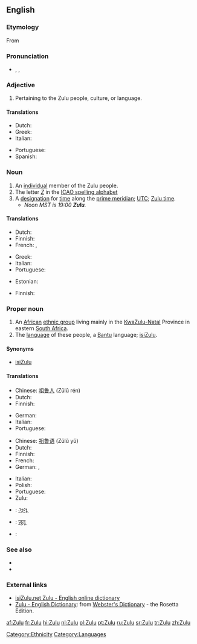 {{wikipedia|Zulu (disambiguation)}}
{{interwiktionary|code=zu}}
{{also|zulu|zulú|zulù}}
==English==

===Etymology===
From {{etyl|zu}}

===Pronunciation===
* {{enPR|zo͞o'lo͞o}}, {{IPA|/ˈzuːluː/}}, {{SAMPA|/"zu:lu:/}}

===Adjective===
{{en-adj|-}}

# Pertaining to the Zulu people, culture, or language.

====Translations====
{{trans-top|pertaining to the Zulu people, culture, or language}}
* Dutch: {{t+|nl|Zoeloe}}
* Greek: {{t-|el|Ζουλού|sc=Grek}}
* Italian: {{t-|it|zulù}}
{{trans-mid}}
* Portuguese: {{t+|pt|zulu}}
* Spanish: {{t+|es|zulú}}
{{trans-bottom}}

===Noun===
{{en-noun}}

# An [[individual]] member of the Zulu people.
# The letter ''[[Z]]'' in the [[ICAO spelling alphabet]]
# A [[designation]] for [[time]] along the [[prime meridian]]; [[UTC]]; [[Zulu time]].
#* ''Noon MST is 19:00 '''Zulu'''.''

====Translations====
{{trans-top|member of the Zulu people}}
* Dutch: {{t+|nl|Zoeloe|m}}
* Finnish: {{t|fi|zulu}}
* French: {{t+|fr|Zoulou|m}}, {{t+|fr|Zouloue|f}}
{{trans-mid}}
* Greek: {{t-|el|Ζουλού|sc=Grek}}
* Italian: {{t-|it|zulù|m|f}}
* Portuguese: {{t+|pt|zulu}}
{{trans-bottom}}

{{trans-top|the letter "Z" in ICAO spelling alphabet}}
* Estonian: {{t-|et|Zürich}}
{{trans-mid}}
* Finnish: {{t|fi|Tseta}}
{{trans-bottom}}

===Proper noun===
{{en-proper noun}}

# An [[African]] [[ethnic group]] living mainly in the [[KwaZulu-Natal]] Province in eastern [[South Africa]].
# The [[language]] of these people, a [[Bantu]] language; [[isiZulu]].

====Synonyms====
* {{italbrac|language}} [[isiZulu]]

====Translations====
{{trans-top|African ethnic group}}
* Chinese: [[祖鲁人]] (Zǔlǔ rén)
* Dutch: {{t|nl|Zoeloes||p}}
* Finnish: {{t|fi|zulut}}
{{trans-mid}}
* German: {{t-|de|Zulu}}
* Italian: {{t-|it|zulù|m|f}}
* Portuguese: {{t+|pt|zulu}}
{{trans-bottom}}

{{trans-top|language}}
* Chinese: [[祖鲁语]] (Zǔlǔ yǔ)
* Dutch: {{t+|nl|Zoeloe|n}}
* Finnish: {{t|fi|zulu}}
* French: {{t+|fr|zoulou|m}}
* German: {{t-|de|Zulu}}, {{t-|de|Bantu}}
{{trans-mid}}
* Italian: {{t-|it|zulù|m}}
* Polish: {{t|pl|zulu|n}}
* Portuguese: {{t+|pt|zulu}}
* Zulu: {{t-|zu|isiZulu|xs=Zulu}}
{{trans-bottom}}

{{checktrans-top}}
* {{ttbc|Gujarati}}: [[ઝૂલૂ]]
* {{ttbc|Hindi}}: [[ज़ूलू]]
{{trans-mid}}
* {{ttbc|Interlingua}}: {{t-|ia|Zulu|xs=Interlingua}}
{{trans-bottom}}

===See also===
* {{langcat}}
* {{ISO 639|link=Ethnologue|1code=zu|code=zul}}

===External links===
* [http://isizulu.net/ isiZulu.net Zulu - English online dictionary]
* [http://www.websters-online-dictionary.org/definition/Zulu-english/ Zulu - English Dictionary]: from [http://www.websters-online-dictionary.org/ Webster's Dictionary] - the Rosetta Edition.

[[Category:Ethnicity]]
[[Category:Languages]]

[[af:Zulu]]
[[fr:Zulu]]
[[hi:Zulu]]
[[nl:Zulu]]
[[pl:Zulu]]
[[pt:Zulu]]
[[ru:Zulu]]
[[sr:Zulu]]
[[tr:Zulu]]
[[zh:Zulu]]